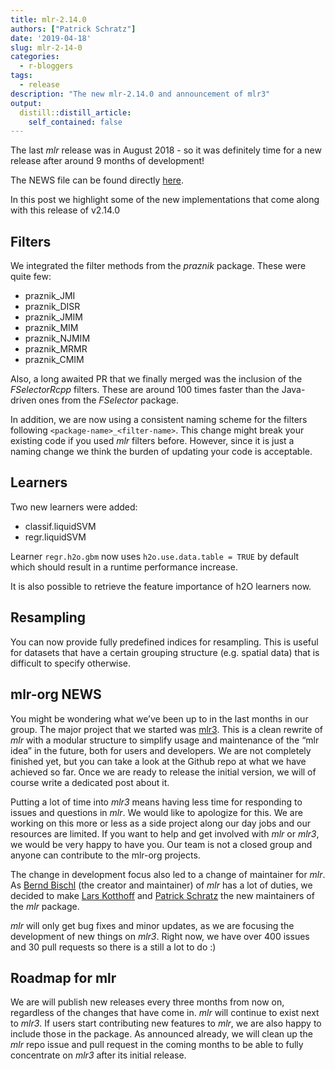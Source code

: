 ```yaml
---
title: mlr-2.14.0
authors: ["Patrick Schratz"]
date: '2019-04-18'
slug: mlr-2-14-0
categories:
  - r-bloggers
tags:
  - release
description: "The new mlr-2.14.0 and announcement of mlr3"
output:
  distill::distill_article:
    self_contained: false
---
```


The last _mlr_ release was in August 2018 - so it was definitely time for a new release after around 9 months of development!

The NEWS file can be found directly [here](https://mlr.mlr-org.com/news/index.html).

In this post we highlight some of the new implementations that come along with this release of v2.14.0

## Filters

We integrated the filter methods from the _praznik_ package. These were quite few:

- praznik_JMI
- praznik_DISR
- praznik_JMIM
- praznik_MIM
- praznik_NJMIM
- praznik_MRMR
- praznik_CMIM

Also, a long awaited PR that we finally merged was the inclusion of the _FSelectorRcpp_ filters.
These are around 100 times faster than the Java-driven ones from the _FSelector_ package.

In addition, we are now using a consistent naming scheme for the filters following `<package-name>_<filter-name>`.
This change might break your existing code if you used _mlr_ filters before.
However, since it is just a naming change we think the burden of updating your code is acceptable.

## Learners

Two new learners were added:

- classif.liquidSVM 
- regr.liquidSVM

Learner `regr.h2o.gbm` now uses `h2o.use.data.table = TRUE` by default which should result in a runtime performance increase.

It is also possible to retrieve the feature importance of h2O learners now.

## Resampling

You can now provide fully predefined indices for resampling.
This is useful for datasets that have a certain grouping structure (e.g. spatial data) that is difficult to specify otherwise. 

## mlr-org NEWS

You might be wondering what we've been up to in the last months in our group.
The major project that we started was [mlr3](https://github.com/mlr-org/mlr3).
This is a clean rewrite of _mlr_ with a modular structure to simplify usage and maintenance of the "mlr idea" in the future, both for users and developers.
We are not completely finished yet, but you can take a look at the Github repo at what we have achieved so far.
Once we are ready to release the initial version, we will of course write a dedicated post about it.

Putting a lot of time into _mlr3_ means having less time for responding to issues and questions in _mlr_.
We would like to apologize for this.
We are working on this more or less as a side project along our day jobs and our resources are limited.
If you want to help and get involved with _mlr_ or _mlr3_, we would be very happy to have you.
Our team is not a closed group and anyone can contribute to the mlr-org projects.

The change in development focus also led to a change of maintainer for _mlr_.
As [Bernd Bischl](https://www.compstat.statistik.uni-muenchen.de/people/bischl/) (the creator and maintainer) of _mlr_ has a lot of duties, we decided to make [Lars Kotthoff](https://www.cs.uwyo.edu/~larsko/) and [Patrick Schratz](https://pjs-web.de/) the new maintainers of the _mlr_ package.

_mlr_ will only get bug fixes and minor updates, as we are focusing the development of new things on _mlr3_.
Right now, we have over 400 issues and 30 pull requests so there is a still a lot to do :)

## Roadmap for mlr

We are will publish new releases every three months from now on, regardless of the changes that have come in.
_mlr_ will continue to exist next to _mlr3_.
If users start contributing new features to _mlr_, we are also happy to include those in the package.
As announced already, we will clean up the _mlr_ repo issue and pull request in the coming months to be able to fully concentrate on _mlr3_ after its initial release. 
